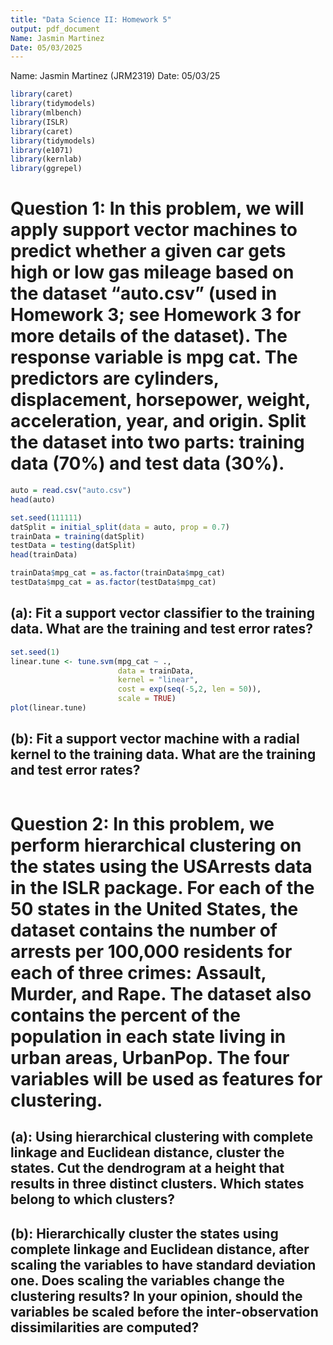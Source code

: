 ```yaml
---
title: "Data Science II: Homework 5"
output: pdf_document
Name: Jasmin Martinez
Date: 05/03/2025
---
```

Name: Jasmin Martinez (JRM2319)
Date: 05/03/25

```r
library(caret)
library(tidymodels)
library(mlbench)
library(ISLR)
library(caret)
library(tidymodels)
library(e1071) 
library(kernlab) 
library(ggrepel)
```

# Question 1: In this problem, we will apply support vector machines to predict whether a given car gets high or low gas mileage based on the dataset “auto.csv” (used in Homework 3; see Homework 3 for more details of the dataset). The response variable is mpg cat. The predictors are cylinders, displacement, horsepower, weight, acceleration, year, and origin. Split the dataset into two parts: training data (70%) and test data (30%). 
```r
auto = read.csv("auto.csv")
head(auto)

set.seed(111111)
datSplit = initial_split(data = auto, prop = 0.7)
trainData = training(datSplit)
testData = testing(datSplit)
head(trainData)

trainData$mpg_cat = as.factor(trainData$mpg_cat)
testData$mpg_cat = as.factor(testData$mpg_cat)
```

## (a): Fit a support vector classifier to the training data. What are the training and test error rates?
```r
set.seed(1)
linear.tune <- tune.svm(mpg_cat ~ .,
                        data = trainData,
                        kernel = "linear",
                        cost = exp(seq(-5,2, len = 50)),
                        scale = TRUE)
plot(linear.tune)
```

## (b): Fit a support vector machine with a radial kernel to the training data. What are the training and test error rates?
```r

```


# Question 2: In this problem, we perform hierarchical clustering on the states using the USArrests data in the ISLR package. For each of the 50 states in the United States, the dataset contains the number of arrests per 100,000 residents for each of three crimes: Assault, Murder, and Rape. The dataset also contains the percent of the population in each state living in urban areas, UrbanPop. The four variables will be used as features for clustering.

## (a): Using hierarchical clustering with complete linkage and Euclidean distance, cluster the states. Cut the dendrogram at a height that results in three distinct clusters. Which states belong to which clusters?

## (b): Hierarchically cluster the states using complete linkage and Euclidean distance, after scaling the variables to have standard deviation one. Does scaling the variables change the clustering results? In your opinion, should the variables be scaled before the inter-observation dissimilarities are computed?

